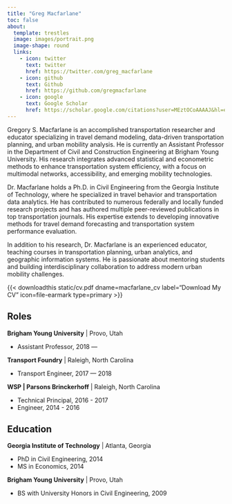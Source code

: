 ```yaml
---
title: "Greg Macfarlane"
toc: false
about:
  template: trestles
  image: images/portrait.png
  image-shape: round
  links:
    - icon: twitter
      text: twitter
      href: https://twitter.com/greg_macfarlane
    - icon: github
      text: Github
      href: https://github.com/gregmacfarlane
    - icon: google
      text: Google Scholar
      href: https://scholar.google.com/citations?user=MEztOCoAAAAJ&hl=en
---
```


<!-- written by chatGPT with some corrections --> 
Gregory S. Macfarlane is an accomplished transportation researcher and educator specializing in travel demand modeling, data-driven transportation planning, and urban mobility analysis. He is currently an Assistant Professor in the Department of Civil and Construction Engineering at Brigham Young University. His research integrates advanced statistical and econometric methods to enhance transportation system efficiency, with a focus on multimodal networks, accessibility, and emerging mobility technologies.

Dr. Macfarlane holds a Ph.D. in Civil Engineering from the Georgia Institute of Technology, where he specialized in travel behavior and transportation data analytics. He has contributed to numerous federally and locally funded research projects and has authored multiple peer-reviewed publications in top transportation journals. His expertise extends to developing innovative methods for travel demand forecasting and transportation system performance evaluation.

In addition to his research, Dr. Macfarlane is an experienced educator, teaching courses in transportation planning, urban analytics, and geographic information systems. He is passionate about mentoring students and building interdisciplinary collaboration to address modern urban mobility challenges.

{{< downloadthis static/cv.pdf dname=macfarlane_cv label="Download My CV" icon=file-earmark type=primary >}}

## Roles

**Brigham Young University** | Provo, Utah

  - Assistant Professor, 2018 ---
  
**Transport Foundry** | Raleigh, North Carolina

  - Transport Engineer, 2017 --- 2018
  
**WSP | Parsons Brinckerhoff** | Raleigh, North Carolina

  - Technical Principal, 2016 - 2017
  - Engineer, 2014 - 2016

## Education

**Georgia Institute of Technology** | Atlanta, Georgia

  - PhD in Civil Engineering, 2014
  - MS in Economics, 2014

**Brigham Young University** | Provo, Utah

  - BS with University Honors in Civil Engineering,  2009

